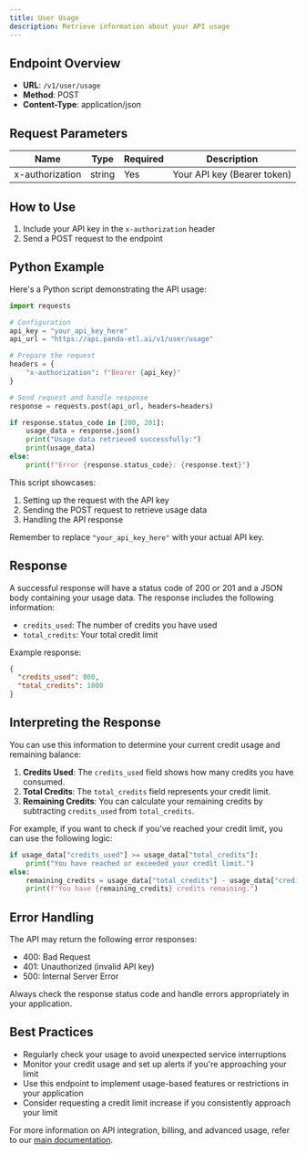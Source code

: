 ```yaml
---
title: User Usage
description: Retrieve information about your API usage
---
```


## Endpoint Overview

- **URL**: `/v1/user/usage`
- **Method**: POST
- **Content-Type**: application/json

## Request Parameters

| Name            | Type   | Required | Description                 |
| --------------- | ------ | -------- | --------------------------- |
| x-authorization | string | Yes      | Your API key (Bearer token) |

## How to Use

1. Include your API key in the `x-authorization` header
2. Send a POST request to the endpoint

## Python Example

Here's a Python script demonstrating the API usage:

```python
import requests

# Configuration
api_key = "your_api_key_here"
api_url = "https://api.panda-etl.ai/v1/user/usage"

# Prepare the request
headers = {
    "x-authorization": f"Bearer {api_key}"
}

# Send request and handle response
response = requests.post(api_url, headers=headers)

if response.status_code in [200, 201]:
    usage_data = response.json()
    print("Usage data retrieved successfully:")
    print(usage_data)
else:
    print(f"Error {response.status_code}: {response.text}")
```

This script showcases:

1. Setting up the request with the API key
2. Sending the POST request to retrieve usage data
3. Handling the API response

Remember to replace `"your_api_key_here"` with your actual API key.

## Response

A successful response will have a status code of 200 or 201 and a JSON body containing your usage data. The response includes the following information:

- `credits_used`: The number of credits you have used
- `total_credits`: Your total credit limit

Example response:

```json
{
  "credits_used": 800,
  "total_credits": 1000
}
```

## Interpreting the Response

You can use this information to determine your current credit usage and remaining balance:

1. **Credits Used**: The `credits_used` field shows how many credits you have consumed.
2. **Total Credits**: The `total_credits` field represents your credit limit.
3. **Remaining Credits**: You can calculate your remaining credits by subtracting `credits_used` from `total_credits`.

For example, if you want to check if you've reached your credit limit, you can use the following logic:

```python
if usage_data["credits_used"] >= usage_data["total_credits"]:
    print("You have reached or exceeded your credit limit.")
else:
    remaining_credits = usage_data["total_credits"] - usage_data["credits_used"]
    print(f"You have {remaining_credits} credits remaining.")
```

## Error Handling

The API may return the following error responses:

- 400: Bad Request
- 401: Unauthorized (invalid API key)
- 500: Internal Server Error

Always check the response status code and handle errors appropriately in your application.

## Best Practices

- Regularly check your usage to avoid unexpected service interruptions
- Monitor your credit usage and set up alerts if you're approaching your limit
- Use this endpoint to implement usage-based features or restrictions in your application
- Consider requesting a credit limit increase if you consistently approach your limit

For more information on API integration, billing, and advanced usage, refer to our [main documentation](/index).
